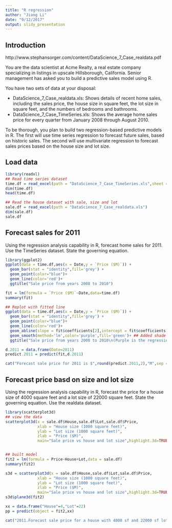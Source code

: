 ```yaml
---
title: "R regression"
author: "Jiang Li"
date: "9/12/2017"
output: slidy_presentation
---
```


## Introduction 

http://www.stephansorger.com/content/DataScience_7_Case_realdata.pdf

You are the data scientist at Acme Realty, a real estate company specializing in listings in upscale
Hillsborough, California. Senior management has asked you to build a predictive sales model using R.

You have two sets of data at your disposal:

-  DataScience_7_Case_realdata.xls: Shows details of recent home sales, including the sales price, the
house size in square feet, the lot size in square feet, and the numbers of bedrooms and bathrooms.
-  DataScience_7_Case_TimeSeries.xls: Shows the average home sales price for every quarter from
January 2008 through August 2010.


To be thorough, you plan to build two regression-based predictive models in R. The first will use time series
regression to forecast future sales, based on historic sales. The second will use multivariate regression to
forecast sales prices based on the house size and lot size. 


## Load data

```r
library(readxl)
## Read time series dataset
time.df = read_excel(path = "DataScience_7_Case_TimeSeries.xls",sheet = "Sheet1")
dim(time.df)
head(time.df)

## Read the house dataset with sale, size and lot
sale.df = read_excel(path = "DataScience_7_Case_realdata.xls")
dim(sale.df)
sale.df

```



## Forecast sales for 2011

Using the regression analysis capability in R, forecast home sales for 2011. Use the TimeSeries dataset. State the governing equation.

```r
library(ggplot2)
ggplot(data = time.df,aes(x = Date,y = `Price ($M)`)) + 
  geom_bar(stat = "identity",fill='grey') +
  geom_point(color="blue")+
  geom_line(color='red')+
  ggtitle("Sale price from years 2008 to 2010")

fit = lm(formula = `Price ($M)`~Date,data=time.df)
summary(fit)

## Replot with fitted line
ggplot(data = time.df,aes(x = Date,y = `Price ($M)`)) + 
  geom_bar(stat = "identity",fill='grey') +
  geom_point(color="blue")+
  geom_line(color='red')+
  geom_abline(slope = fit$coefficients[2],intercept = fit$coefficients[1],color = 'purple')+ ## Added regression line
  geom_smooth(method='lm',color='purple',fill='green')+ ## Added shade
  ggtitle("Sale price from years 2008 to 2010\n(Purple is the regression line)")

d.2011 = data.frame(Date=2011)
predict.2011 = predict(fit,d.2011)

cat("Forecast sale price for 2011 is $",round(predict.2011,2),"M",sep = "")
```

## Forecast price basd on size and lot size

Using the regression analysis capability in R, forecast the price for a house size of 4000 square feet and a lot size of 22000 square feet. State the governing equation. Use the realdata dataset.

```r
library(scatterplot3d)
## view the data
scatterplot3d(x = sale.df$House,sale.df$Lot,sale.df$Price,
              xlab = "House size (1000 square feet)",
              ylab = "Lot size (1000 square feet)",
              zlab = "Price ($M)",
              main="Sale price vs house and lot size",highlight.3d=TRUE,type="h")


## built model
fit2 = lm(formula = Price~House+Lot,data = sale.df)
summary(fit2)

s3d = scatterplot3d(x = sale.df$House,sale.df$Lot,sale.df$Price,
              xlab = "House size (1000 square feet)",
              ylab = "Lot size (1000 square feet)",
              zlab = "Price ($M)",
              main="Sale price vs house and lot size",highlight.3d=TRUE,type = "h",zlim=c(0,20),xlim=c(0,10),ylim=c(0,90))
s3d$plane3d(fit2)

xx = data.frame("House"=4,"Lot"=22)
pp = predict(object = fit2,xx)

cat("2011.Forecast sale price for a house with 4000 sf and 22000 sf lot is $",round(pp,2),"M",sep = "")

```





